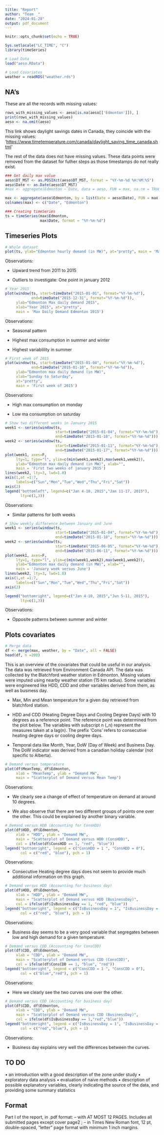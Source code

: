 ```yaml
---
title: "Report"
author: "Team _"
date: "2024-01-28"
output: pdf_document
---
```


```r
knitr::opts_chunk$set(echo = TRUE)
```

```r
Sys.setlocale("LC_TIME", "C")
library(timeSeries)

# Load Data
load("aeso.RData")

# Load Covariates
weather = readRDS("weather.rds")
```

## NA's

These are all the records with missing values:

```r
rows_with_missing_values <- aeso[is.na(aeso[['Edmonton']]), ]
print(rows_with_missing_values)
aeso <- na.omit(aeso)
```

This link shows daylight savings dates in Canada, they coincide with the missing values: '<https://www.timetemperature.com/canada/daylight_saving_time_canada.shtml>'

The rest of the data does not have missing values. These data points were removed from the dataset for futher steps as those timestamps do not really exist.

```r
### Get daily max value
aeso$DT_MST <- as.POSIXct(aeso$DT_MST, format = "%Y-%m-%d %H:%M:%S")
aeso$Date <- as.Date(aeso$DT_MST)
#max <- aggregate(Edmonton ~ Date, data = aeso, FUN = max, na.rm = TRUE)

max <- aggregate(aeso$Edmonton, by = list(Date = aeso$Date), FUN = max, na.rm = TRUE)
colnames(max) <- c("Date", "Edmonton")

### Creating timeSeries
ts = timeSeries(max$Edmonton,
                max$Date, format = "%Y-%m-%d")
```

## Timeseries Plots

```r
# Whole dataset
plot(ts, ylab="Edmonton hourly demand (in MW)", at="pretty", main = 'Max Daily Demand Edmonton')
```

Observations:

-   Upward trend from 2011 to 2015

-   Outliers to investigate: One point in january 2012

```r
# Year 2015
plot(window(ts, start=timeDate("2015-01-01", format="%Y-%m-%d"),
            end=timeDate("2015-12-31", format="%Y-%m-%d")),
     ylab="Edmonton Max daily demand 2015",
     xlab="Year 2015", at="pretty", 
     main = 'Max Daily Demand Edmonton 2015')
```

Observations:

-   Seasonal pattern

-   Highest max consumption in summer and winter

-   Highest variablility in summer

```r
# First week of 2015
plot(window(ts, start=timeDate("2015-01-04", format="%Y-%m-%d"),
            end=timeDate("2015-01-10", format="%Y-%m-%d")),
     ylab="Edmonton max daily demand (in MW)",
     xlab="Sunday to Saturday",
     at="pretty", 
     main = 'First week of 2015')
```

Observations:

-   High max consumption on monday

-   Low ma consumption on saturday

```r
# Show two different weeks in January 2015
week1 <- series(window(ts,
                       start=timeDate("2015-01-04", format="%Y-%m-%d"),
                       end=timeDate("2015-01-10", format="%Y-%m-%d")))
week2 <- series(window(ts,
                       start=timeDate("2015-01-11", format="%Y-%m-%d"),
                       end=timeDate("2015-01-17", format="%Y-%m-%d")))
plot(week1, axes=F,
     lty=1, type="l", ylim=c(min(week1,week2),max(week1,week2)),
     ylab="Edmonton max daily demand (in MW)", xlab="", 
     main = 'First two weeks of january 2015')
lines(week2, lty=3, lwd=1.8)
axis(1,at =1:7,
     labels=c("Sun","Mon","Tue","Wed","Thu","Fri","Sat"))
axis(2)
legend("bottomleft", legend=c("Jan 4-10, 2015","Jan 11-17, 2015"), 
       lty=c(1,3))

```

Observations:

-   Similar patterns for both weeks

```r
# Show weekly difference between January and June
week1 <- series(window(ts,
                       start=timeDate("2015-01-04", format="%Y-%m-%d"),
                       end=timeDate("2015-01-10", format="%Y-%m-%d")))
week2 <- series(window(ts,
                       start=timeDate("2015-06-05", format="%Y-%m-%d"),
                       end=timeDate("2015-06-11", format="%Y-%m-%d")))
plot(week1, axes=F,
     lty=1, type="l", ylim=c(min(week1,week2),max(week1,week2)),
     ylab="Edmonton max daily demand (in MW)", xlab="", 
     main = 'January week versus June')
lines(week2, lty=3, lwd=1.8)
axis(1,at =1:7,
     labels=c("Sun","Mon","Tue","Wed","Thu","Fri","Sat"))
axis(2)

legend("bottomright", legend=c("Jan 4-10, 2015","Jun 5-11, 2015"), 
       lty=c(1,3))
```

Observations:

-   Opposite patterns between summer and winter

## Plots covariates

```r
# Merge data
df <- merge(max, weather, by = "Date", all = FALSE)
head(df, n =200)
```

This is an overview of the covariates that could be useful in our analysis. The data was retrieved from Environment Canada API. The data was collected by the Blatchford weather station in Edmonton. Missing values were imputed using nearby weather station (15 km radius). Some variables were engineered like HDD, CDD and other variables derived from them, as well as business day.

-   Max, Min and Mean temperature for a given day retrieved from blatchford station.

-   HDD and CDD (Heating Degree Days and Cooling Degree Days) with 10 degrees as a reference point. The reference point was determined from the plot below. The variables with subscript n (\_n) represent the measures taken at a lag(n). The prefix 'Cons' refers to consecutive heating degree days or cooling degree days.

-   Temporal data like Month, Year, DoW (Day of Week) and Business Day. The DoW indicator was derived from a canadian holiday calendar (not specific to Alberta).

```r
# Demand versus temperature
plot(df$MeanTemp, df$Edmonton, 
     xlab = "MeanTemp", ylab = "Demand MW",
     main = "Scatterplot of Demand versus Mean Temp")
```

Observations:

-   We clearly see a change of effect of temperature on demand at around 10 degrees.

-   We also observe that there are two different groups of points one over the other. This could be explained by another binary variable.

```r
# Demand versus HDD (Accounting for ConsHDD)
plot(df$HDD, df$Edmonton, 
     xlab = "HDD", ylab = "Demand MW",
     main = "Scatterplot of Demand versus HDD (ConsHDD)",
     col = ifelse(df$ConsHDD == 1, "red", "blue"))
legend("bottomright", legend = c("ConsHDD = 1 ", "ConsHDD = 0"), 
       col = c("red", "blue"), pch = 1)
```

Observations:

-   Consecutive Heating degree days does not seem to provide much additional information on this graph.

```r
# Demand versus HDD (Accounting for business day)
plot(df$HDD, df$Edmonton, 
     xlab = "HDD", ylab = "Demand MW",
     main = "Scatterplot of Demand versus HDD (BusinessDay)",
     col = ifelse(df$IsBusinessDay == 1, "red", "blue"))
legend("bottomright", legend = c("IsBusinessDay = 1", "IsBusinessDay = 0"), 
       col = c("red", "blue"), pch = 1)
```

Observations:

-   Business day seems to be a very good variable that segregates between low and high demand for a given temperature.

```r
# Demand versus CDD (Accounting for ConsCDD)
plot(df$CDD, df$Edmonton, 
     xlab = "CDD", ylab = "Demand MW",
     main = "Scatterplot of Demand versus CDD (ConsCDD)",
     col = ifelse(df$ConsCDD == 1, "blue", "red"))
legend("bottomright", legend = c("ConsCDD = 1 ", "ConsCDD = 0"), 
       col = c("blue","red"), pch = 1)
```

Observations:

-   Here we clearly see the two curves one over the other.

```r
# Demand versus CDD (Accounting for business day)
plot(df$CDD, df$Edmonton, 
     xlab = "CDD", ylab = "Demand MW",
     main = "Scatterplot of Demand versus CDD (BusinessDay)",
     col = ifelse(df$IsBusinessDay == 1,"red","blue"))
legend("bottomright", legend = c("IsBusinessDay = 1", "IsBusinessDay = 0"), 
       col = c("red","blue"), pch = 1)
```

Observations:

-   Business day explains very well the differences between the curves.


## TO DO
• an introduction with a good description of the zone under study
• exploratory data analysis
• evaluation of naive methods
• description of possible explanatory variables, clearly indicating the source of the data,
and providing some summary statistics

## Format
Part I of the report, in .pdf format:
– with AT MOST 12 PAGES. Includes all submitted pages except cover page2
;
– in Times New Roman font, 12 pt, double-spaced, “letter” page format with minimum 1 inch margins.

